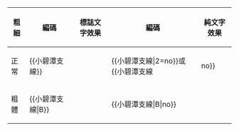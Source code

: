 {{NoteTA|G1=MediaWiki}}{{Documentation subpage}}<!-- 在本行下編輯模板說明 -->

{| class="wikitable"
|- 
! 粗細
!  編碼
! 標誌文字效果
! 編碼
! 純文字效果
|- 
| 正常
| <nowiki>{{小碧潭支線}}</nowiki>
| {{小碧潭支線}}
| <nowiki>{{小碧潭支線|2=no}}</nowiki>或 <nowiki>{{小碧潭支線||no}}</nowiki>
| {{小碧潭支線||2=no}}
|-
| 粗體
| <nowiki>{{小碧潭支線|B}}</nowiki>
| {{小碧潭支線|B}}{{efn|微軟正黑體粗體顯示「碧」會多出一全形空格，故單獨設計「碧」字的黑體模板，於需使用粗體時使用。}}
| <nowiki>{{小碧潭支線|B|no}}</nowiki>
| {{小碧潭支線|B|no}}
|}
{{notelist}}
<includeonly>{{Sandbox other||<!-- 本行下加入模板的分類 -->
}}</includeonly>